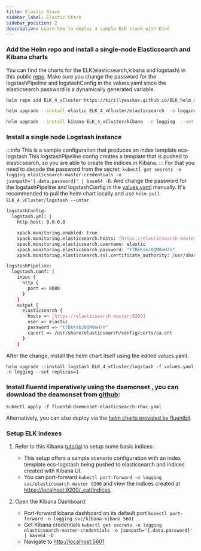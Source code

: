 ```yaml
---
title: Elastic Stack
sidebar_label: Elastic Stack
sidebar_position: 2
description: Learn how to deploy a sample ELK stack with Kind
---
```



### Add the Helm repo and install a single-node Elasticsearch and Kibana charts 

You can find the charts for the ELK(elasticsearch,kibana and logstash) in this public [repo](https://github.com/kirillyesikov/ELK_helm_4_vCluster).
Make sure you change the password for the logstashPipeline and logstashConfig in the values.yaml since the elasticsearch password is a dynamically generated variable.

```bash
helm repo add ELK_4_vCluster https://kirillyesikov.github.io/ELK_helm_4_vCluster/

helm upgrade --install elastic ELK_4_vCluster/elasticsearch  -n logging --create-namespace --set replicas=1

helm upgrade --install kibana ELK_4_vCluster/kibana  -n logging  --set replicas=1
```


### Install a single node Logstash instance

:::info This is a sample configuration that produces an index template ecs-logstash
This logstashPipeline config creates a template that is pushed to elasticsearch, so you are able to create the indices in Kibana.
:::
For that you need to decode the password from the secret: `kubectl get secrets -n logging elasticsearch-master-credentials -o jsonpath='{.data.password}' | base64 -D`.
And change the password for the logstashPipeline and logstashConfig in the [values.yaml](https://github.com/kirillyesikov/ELK_helm_4_vCluster/blob/main/logstash_4_vCluster/values.yaml) manually.
It's recommended to pull the helm chart locally and use `helm pull ELK_4_vCluster/logstash --untar`.


```bash
logstashConfig: 
  logstash.yml: |
    http.host: 0.0.0.0

    xpack.monitoring.enabled: true
    xpack.monitoring.elasticsearch.hosts: [https://elasticsearch-master:9200]
    xpack.monitoring.elasticsearch.username: elastic
    xpack.monitoring.elasticsearch.password: "t7BkKsbJOQM0oH7n"
    xpack.monitoring.elasticsearch.ssl.certificate_authority: /usr/share/elasticsearch/config/certs/ca.crt

logstashPipeline: 
  logstash.conf: |
    input {
      http {
        port => 8080
      }
    }
    output {
      elasticsearch {
        hosts => [https://elasticsearch-master:9200]
        user => elastic
        password => "t7BkKsbJOQM0oH7n"
        cacert => /usr/share/elasticsearch/config/certs/ca.crt
      }
    }   
```




After the change, install the helm chart itself using the edited values.yaml.

```
helm upgrade --install logstash ELK_4_vCluster/logstash -f values.yaml  -n logging --set replicas=1
```




### Install fluentd imperatively using the daemonset , you can download the deamonset from [github](https://github.com/kirillyesikov/vcluster-docs/blob/main/vcluster_versioned_docs/version-0.19.0/integrations/fluentd-daemonset-elasticsearch-rbac.yaml):

```
kubectl apply -f fluentd-daemonset-elasticsearch-rbac.yaml
```
Alternatively, you can also deploy via the [helm charts provided by fluentbit](https://docs.fluentbit.io/manual/installation/kubernetes#installing-with-helm-chart).


### Setup ELK indexes  
1.  Refer to this Kibana [tutorial](https://www.elastic.co/guide/en/elasticsearch/reference/8.5/index-mgmt.html) to setup some basic indices:
     * This setup offers a sample scenario configuration with an index template ecs-logstash being pushed to elasticsearch and indices created with Kibana UI.
     * You can port-forward `kubectl port-forward -n logging svc/elasticsearch-master 9200` and view the indices created at [https://localhost:9200/_cat/indices](https://localhost:9200/_cat/indices).
   
 
 1. Open the Kibana Dashboard:
     * Port-forward kibana dashboard on its default port `kubectl port-forward -n logging svc/kibana-kibana 5601`
     * Get Kibana credentials `kubectl get secrets -n logging elasticsearch-master-credentials -o jsonpath='{.data.password}' | base64 -D`
     * Navigate to [http://localhost:5601](http://localhost:5601)

  
